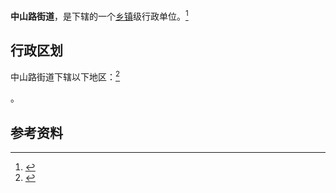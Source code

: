 {{中国乡级行政区|65/23/01/005/000}}

'''中山路街道'''，是{{PRC admin/fullname|65/23/01/005/000|3}}下辖的一个[[乡镇|乡镇]]级行政单位。<ref>{{PRC admin/ref sgc|{{PRC admin/parent|65/23/01/005/000}}}}</ref>

== 行政区划 ==

中山路街道下辖以下地区：<ref>{{PRC admin/ref sgc|65/23/01/005/000}}</ref>

{{PRC admin/children|65/23/01/005/000}}。

== 参考资料 ==

{{reflist}}

{{行政区划小作品}}
{{PRC admin/navcat|65/23/01/005/000}}